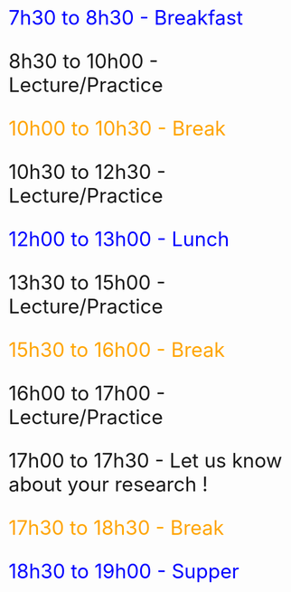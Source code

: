 ::::{style="font-size:35px"}

:::{style="color: blue;"}
7h30 to 8h30 - Breakfast
:::

8h30 to 10h00 - Lecture/Practice

:::{style="color: orange;"}
10h00 to 10h30 - Break
:::

10h30 to 12h30 - Lecture/Practice

:::{style="color: blue;"}
12h00 to 13h00 - Lunch
:::

13h30 to 15h00 - Lecture/Practice

:::{style="color: orange;"}
15h30 to 16h00 - Break
:::

16h00 to 17h00 - Lecture/Practice

17h00 to 17h30 - Let us know about your research !

:::{style="color: orange;"}
17h30 to 18h30 - Break
:::

:::{style="color: blue;"}
18h30 to 19h00 - Supper
:::

::::